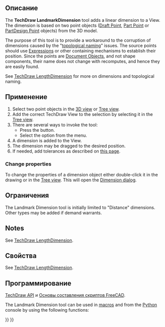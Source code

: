 <languages/>

<div class="mw-translate-fuzzy">
{{Docnav/ru
|[[TechDraw_Balloon/ru|Вставить примечание в выноску]]
|[[TechDraw_ExtensionCircleCenterLines/ru|Добавить осевые линии к окружности]]
|[[TechDraw_Workbench/ru|Верстак "TechDraw"]]
|IconL=TechDraw_Balloon.svg
|IconR=TechDraw_ExtensionCircleCenterLines.svg
|IconC=Workbench_TechDraw.svg
}}
</div>

{{VeryImportantMessage|This tool is obsolete, it is not available in 1.1 and above.<br> The regular Dimension tool should be used instead.}}

<div class="mw-translate-fuzzy">
{{GuiCommand/ru
|Name/ru=Вставить размер знака
|Name=TechDraw_LandmarkDimension
|MenuLocation=TechDraw → Размеры → Вставить размер знака
|Workbenches=[[TechDraw_Workbench/ru|TechDraw]]
|Version=0.19
|SeeAlso=[[TechDraw_HorizontalDimension/ru|Указать горизонтальный размер]], [[TechDraw_VerticalDimension/ru|Указать вертикальный размер]]
}}
</div>

<span id="Description"></span>
==Описание==

The '''TechDraw LandmarkDimension''' tool adds a linear dimension to a View. The dimension is based on two point objects ([[Draft_Point|Draft Point]], [[Part_Point|Part Point]] or [[PartDesign_Point|PartDesign Point]] objects) from the 3D model.

The purpose of this tool is to provide a workaround to the corruption of dimensions caused by the "[[Topological_naming_problem|topological naming]]" issues. The source points should use [[Expressions|Expressions]] or other containing mechanisms to establish their position. Since the points are [[App_DocumentObject|Document Objects]], and not shape components, their name does not change with recomputes, and hence they are easily found.

See [[TechDraw_LengthDimension#Limitation|TechDraw LengthDimension]] for more on dimensions and topological naming.

<span id="Usage"></span>
==Применение==

# Select two point objects in the [[3D_view|3D view]] or [[Tree_view|Tree view]].
# Add the correct TechDraw View to the selection by selecting it in the [[Tree_view|Tree view]].
# There are several ways to invoke the tool:
#* Press the {{Button|[[Image:TechDraw_LandmarkDimension.svg|16px]] [[TechDraw_LandmarkDimension|Insert Landmark Dimension  - EXPERIMENTAL]]}} button.
#* Select the {{MenuCommand|TechDraw → Dimensions → [[Image:TechDraw_LandmarkDimension.svg|16px]] Insert Landmark Dimension  - EXPERIMENTAL}} option from the menu.
# A dimension is added to the View.
# The dimension may be dragged to the desired position.
# If needed, add tolerances as described on [[TechDraw_Geometric_dimensioning_and_tolerancing#Tolerances|this page]].

===Change properties===

To change the properties of a dimension object either double-click it in the drawing or in the [[Tree_view|Tree view]]. This will open the [[TechDraw_LengthDimension#Dimension_dialog|Dimension dialog]].

<span id="Limitations"></span>
== Ограничения ==

The Landmark Dimension tool is initially limited to "Distance" dimensions.  Other types may be added if demand warrants.

==Notes==

See [[TechDraw_LengthDimension#Notes|TechDraw LengthDimension]].

<span id="Properties"></span>
==Свойства== 

See [[TechDraw_LengthDimension#Properties|TechDraw LengthDimension]].

<span id="Scripting"></span>
==Программирование==

{{Emphasis|См. так же:}} [[TechDraw_API/ru|TechDraw API]] и [[FreeCAD_Scripting_Basics/ru|Основы составления скриптов FreeCAD]].

The Landmark Dimension tool can be used in [[Macros|macros]] and from the [[Python|Python]] console by using the following functions:

{{Code|code=
dim1 = FreeCAD.ActiveDocument.addObject("TechDraw::LandmarkDimension", "Landmark")
dim1.Type = "Distance"
dim1.References2D = [(TDView, "Vertex1")]
dim1.References3D = [(Point3d1, "Vertex1")]
dim1.References3D = [(Point3d2, "Vertex1")]
page.addView(dim1)
}}


<div class="mw-translate-fuzzy">
{{Docnav/ru
|[[TechDraw_Balloon/ru|Вставить примечание в выноску]]
|[[TechDraw_ExtensionCircleCenterLines/ru|Добавить осевые линии к окружности]]
|[[TechDraw_Workbench/ru|Верстак "TechDraw"]]
|IconL=TechDraw_Balloon.svg
|IconR=TechDraw_ExtensionCircleCenterLines.svg
|IconC=Workbench_TechDraw.svg
}}
</div>

{{TechDraw Tools navi{{#translation:}}}}
{{Userdocnavi{{#translation:}}}}